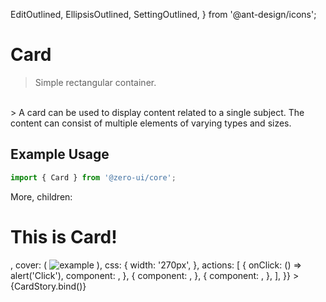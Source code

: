   EditOutlined,
  EllipsisOutlined,
  SettingOutlined,
} from '@ant-design/icons';

<Meta title="Components/Display/Card" component={[Card]} argTypes={{}} />


# Card

> Simple rectangular container.

<br />> A card can be used to display content related to a single subject. The
content can consist of multiple elements of varying types and sizes.

## Example Usage

```jsx
import { Card } from '@zero-ui/core';
```

<Canvas columns={2} withSource="close">
  <Story
    name="Card"
    args={{
      bordered: true,
      title: 'Card Title',
      extra: <a href="#">More</a>,
      children: <h1>This is Card!</h1>,
      cover: (
        <img
          alt="example"
          src="https://www.giantbomb.com/a/uploads/scale_small/3/33873/1700999-naruto.png"
        />
      ),
      css: {
        width: '270px',
      },
      actions: [
        {
          onClick: () => alert('Click'),
          component: <SettingOutlined key="setting" />,
        },
        {
          component: <EditOutlined key="edit" />,
        },
        {
          component: <EllipsisOutlined key="ellipsis" />,
        },
      ],
    }}
  >
    {CardStory.bind()}
  </Story>
</Canvas>

<ArgsTable of={Card} />
